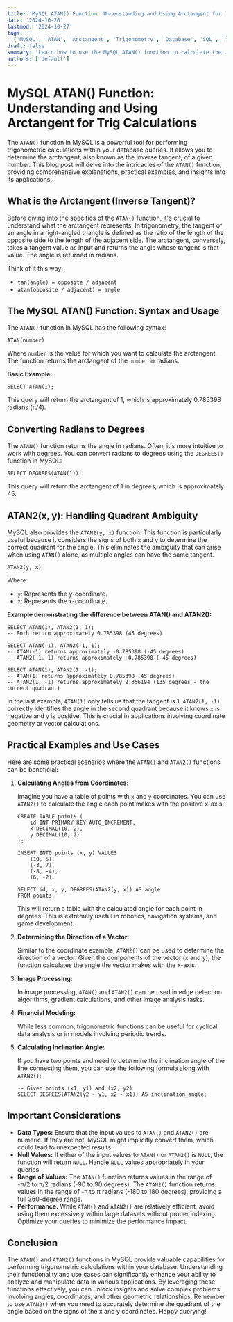 ```yaml
---
title: 'MySQL ATAN() Function: Understanding and Using Arctangent for Trig Calculations'
date: '2024-10-26'
lastmod: '2024-10-27'
tags:
  ['MySQL', 'ATAN', 'Arctangent', 'Trigonometry', 'Database', 'SQL', 'Math Functions', 'Querying']
draft: false
summary: 'Learn how to use the MySQL ATAN() function to calculate the arctangent (inverse tangent) of a number. Explore various examples and use cases for trigonometric calculations in your database queries.'
authors: ['default']
---
```


# MySQL ATAN() Function: Understanding and Using Arctangent for Trig Calculations

The `ATAN()` function in MySQL is a powerful tool for performing trigonometric calculations within your database queries. It allows you to determine the arctangent, also known as the inverse tangent, of a given number. This blog post will delve into the intricacies of the `ATAN()` function, providing comprehensive explanations, practical examples, and insights into its applications.

## What is the Arctangent (Inverse Tangent)?

Before diving into the specifics of the `ATAN()` function, it's crucial to understand what the arctangent represents. In trigonometry, the tangent of an angle in a right-angled triangle is defined as the ratio of the length of the opposite side to the length of the adjacent side. The arctangent, conversely, takes a tangent value as input and returns the angle whose tangent is that value. The angle is returned in radians.

Think of it this way:

- `tan(angle) = opposite / adjacent`
- `atan(opposite / adjacent) = angle`

## The MySQL ATAN() Function: Syntax and Usage

The `ATAN()` function in MySQL has the following syntax:

```plaintext
ATAN(number)
```

Where `number` is the value for which you want to calculate the arctangent. The function returns the arctangent of the `number` in radians.

**Basic Example:**

```plaintext
SELECT ATAN(1);
```

This query will return the arctangent of 1, which is approximately 0.785398 radians (π/4).

## Converting Radians to Degrees

The `ATAN()` function returns the angle in radians. Often, it's more intuitive to work with degrees. You can convert radians to degrees using the `DEGREES()` function in MySQL:

```plaintext
SELECT DEGREES(ATAN(1));
```

This query will return the arctangent of 1 in degrees, which is approximately 45.

## ATAN2(x, y): Handling Quadrant Ambiguity

MySQL also provides the `ATAN2(y, x)` function. This function is particularly useful because it considers the signs of both `x` and `y` to determine the correct quadrant for the angle. This eliminates the ambiguity that can arise when using `ATAN()` alone, as multiple angles can have the same tangent.

```plaintext
ATAN2(y, x)
```

Where:

- `y`: Represents the y-coordinate.
- `x`: Represents the x-coordinate.

**Example demonstrating the difference between ATAN() and ATAN2():**

```plaintext
SELECT ATAN(1), ATAN2(1, 1);
-- Both return approximately 0.785398 (45 degrees)

SELECT ATAN(-1), ATAN2(-1, 1);
-- ATAN(-1) returns approximately -0.785398 (-45 degrees)
-- ATAN2(-1, 1) returns approximately -0.785398 (-45 degrees)

SELECT ATAN(1), ATAN2(1, -1);
-- ATAN(1) returns approximately 0.785398 (45 degrees)
-- ATAN2(1, -1) returns approximately 2.356194 (135 degrees - the correct quadrant)
```

In the last example, `ATAN(1)` only tells us that the tangent is 1. `ATAN2(1, -1)` correctly identifies the angle in the second quadrant because it knows `x` is negative and `y` is positive. This is crucial in applications involving coordinate geometry or vector calculations.

## Practical Examples and Use Cases

Here are some practical scenarios where the `ATAN()` and `ATAN2()` functions can be beneficial:

1.  **Calculating Angles from Coordinates:**

    Imagine you have a table of points with `x` and `y` coordinates. You can use `ATAN2()` to calculate the angle each point makes with the positive x-axis:

    ```plaintext
    CREATE TABLE points (
        id INT PRIMARY KEY AUTO_INCREMENT,
        x DECIMAL(10, 2),
        y DECIMAL(10, 2)
    );

    INSERT INTO points (x, y) VALUES
        (10, 5),
        (-3, 7),
        (-8, -4),
        (6, -2);

    SELECT id, x, y, DEGREES(ATAN2(y, x)) AS angle
    FROM points;
    ```

    This will return a table with the calculated angle for each point in degrees. This is extremely useful in robotics, navigation systems, and game development.

2.  **Determining the Direction of a Vector:**

    Similar to the coordinate example, `ATAN2()` can be used to determine the direction of a vector. Given the components of the vector (x and y), the function calculates the angle the vector makes with the x-axis.

3.  **Image Processing:**

    In image processing, `ATAN()` and `ATAN2()` can be used in edge detection algorithms, gradient calculations, and other image analysis tasks.

4.  **Financial Modeling:**

    While less common, trigonometric functions can be useful for cyclical data analysis or in models involving periodic trends.

5.  **Calculating Inclination Angle:**

    If you have two points and need to determine the inclination angle of the line connecting them, you can use the following formula along with `ATAN2()`:

    ```plaintext
    -- Given points (x1, y1) and (x2, y2)
    SELECT DEGREES(ATAN2(y2 - y1, x2 - x1)) AS inclination_angle;
    ```

## Important Considerations

- **Data Types:** Ensure that the input values to `ATAN()` and `ATAN2()` are numeric. If they are not, MySQL might implicitly convert them, which could lead to unexpected results.
- **Null Values:** If either of the input values to `ATAN()` or `ATAN2()` is `NULL`, the function will return `NULL`. Handle `NULL` values appropriately in your queries.
- **Range of Values:** The `ATAN()` function returns values in the range of -π/2 to π/2 radians (-90 to 90 degrees). The `ATAN2()` function returns values in the range of -π to π radians (-180 to 180 degrees), providing a full 360-degree range.
- **Performance:** While `ATAN()` and `ATAN2()` are relatively efficient, avoid using them excessively within large datasets without proper indexing. Optimize your queries to minimize the performance impact.

## Conclusion

The `ATAN()` and `ATAN2()` functions in MySQL provide valuable capabilities for performing trigonometric calculations within your database. Understanding their functionality and use cases can significantly enhance your ability to analyze and manipulate data in various applications. By leveraging these functions effectively, you can unlock insights and solve complex problems involving angles, coordinates, and other geometric relationships. Remember to use `ATAN2()` when you need to accurately determine the quadrant of the angle based on the signs of the x and y coordinates. Happy querying!
